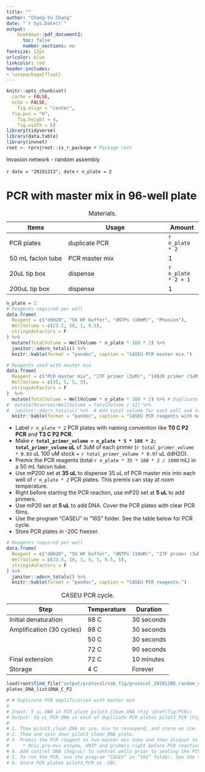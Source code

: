 ```yaml
---
title: ""
author: "Chang-Yu Chang"
date: "`r Sys.Date()`" 
output: 
    bookdown::pdf_document2:
      toc: false
      number_sections: no
fontsize: 12pt
urlcolor: blue
linkcolor: red
header-includes: 
- \usepackage{float}
---
```


```r
knitr::opts_chunk$set(
  cache = FALSE, 
  echo = FALSE,
	fig.align = "center",
  fig.pos = "H",
	fig.height = 4,
	fig.width = 6)
library(tidyverse)
library(data.table)
library(invnet)
root <- rprojroot::is_r_package # Package root
```


Invasion network - random assembly

`r date = "20191213"; date`
`r n_plate = 2`

# PCR with master mix in 96-well plate

Items                | Usage                             | Amount
---------------------|-----------------------------------|------------
PCR plates           | duplicate PCR                     | `r n_plate * 2`
50 mL faclon tube    | PCR master mix                    | 1
20uL tip box         | dispense                          | `r n_plate * 2 + 1`
200uL tip box        | dispense                          | 1

Table: Materials.

```r
n_plate = 2
# Reagents required per well
data.frame(
  Reagent = c("ddH20", "5X HF buffer", "dNTPs (10mM)", "Phusion"),
  WellVolume = c(23.5, 10, 1, 0.5),
  stringsAsFactors = F
) %>%
  mutate(TotalVolume = WellVolume * n_plate * 108 * 2) %>%
  janitor::adorn_totals() %>% 
  knitr::kable(format = "pandoc", caption = "CASEU PCR master mix.")
```


```r
# Reagents used with master mix
data.frame(
  Reagent = c("PCR master mix", "27F primer (3uM)", "1492R primer (3uM)", "teamplate DNA polymerase"),
  WellVolume = c(35, 5, 5, 5), 
  stringsAsFactors = F
)  %>%
  mutate(TotalVolume = WellVolume * n_plate * 108 * 2) %>% # Duplicate PCR
#  mutate(ReservoirWellVolume = TotalVolume / 12) %>%
#  janitor::adorn_totals() %>%  # Add total volume for each well and total reagent used 
  knitr::kable(format = "pandoc", caption = "CASEU PCR reagents with master mix.")
```


- Label `r n_plate * 2` PCR plates with naming convention like **T0 C P2 PCR** and **T3 C P2 PCR**.
- Make **`r total_primer_volume = n_plate * 5 * 108 * 2; total_primer_volume` uL** of 3uM of each primer (`r total_primer_volume * 0.03` uL 100 uM stock + `r total_primer_volume * 0.97` uL ddH2O).
- Premix the PCR reagents (total `r n_plate * 35 * 108 * 2 / 1000` mL) in a 50 mL falcon tube. 
- Use mP200 set at **35 uL** to dispense 35 uL of PCR master mix into each well of `r n_plate * 2` PCR plates. This premix can stay at room temperature.
- Right before starting the PCR reaction, use mP20 set at **5 uL** to add primers.
- Use mP20 set at **5 uL** to add DNA. Cover the PCR plates with clear PCR films. 
- Use the program “CASEU” in “16S” folder. See the table below for PCR cycle.
- Store PCR plates in -20C freezer.


\newpage

```r
# Reagents required per well
data.frame(
  Reagent = c("ddH2O", "5X HF buffer", "dNTPs (10mM)", "27F primer (3uM)", "1492R primer (3uM)", "Phusion polymerase", "template DNA"),
  WellVolume = c(23.5, 10, 1, 5, 5, 0.5, 5), 
  stringsAsFactors = F
) %>%
  janitor::adorn_totals() %>% 
  knitr::kable(format = "pandoc", caption = "CASEU PCR reagents.")

```



Step                     |  Temperature | Duration
-------------------------|--------------|-----------
Initial denaturation     | 98 C         | 30 seconds
Amplification (30 cycles)| 98 C         | 30 seconds
\space                   | 50 C         | 30 seconds
\space                   | 72 C         | 90 seconds
Final extension          | 72 C         | 10 minutes
Storage                  | 4 C          | Forever

Table: CASEU PCR cycle. 


```r
load(root$find_file("output/protocol/tab_fig/protocol_20191205_random_network_T2-plate_layout.Rdata"))
plates_DNA_list$DNA_C_P2
```



```r
# # Duplicate PCR amplification with master mix 
# 
# Input: 5 uL DNA in PCR plate pilot3_clean_DNA (Fig \@ref(fig:PCR))
# Output: 50 uL PCR DNA in each of duplicate PCR plates pilot3_PCR (Fig \@ref(fig:PCR))
# 
# 1. Thaw pilot3_clean_DNA on ice, mix to resuspend, and store on ice.
# 2. Thaw and spin down pilot3_clean_DNA plate.
# 3. Premix the PCR reagent in two master mix tube and then aliquot to PCR plates. Note: The PCR will be done in duplicate.
#     * Only pre-mix enzyme, dNTP and primers right before PCR reactions. Two master mix tubes are prepared right before running PCR.
# 4. Add control DNA (5ng/uL) to control wells prior to sealing the PCR plates and running the PCR. Add transparent PCR film (not foil) to the plates when finished, centrifuge briefly, and PCR immediately.
# 5. To run the PCR, use the program “CASEU” in “16S” folder. See the table below for PCR reagent and cycle.
# 6. Store PCR plates pilot3_PCR at -20C.
```






